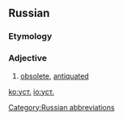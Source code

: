 ==Russian==

===Etymology===
{{abbreviation of|устаре́вший|lang=ru}}

===Adjective===
{{ru-adj|уст.}}

# [[obsolete]], [[antiquated]]

[[Category:Russian abbreviations]]

[[ko:уст.]]
[[io:уст.]]